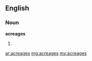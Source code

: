 ==English==
===Noun===
'''acreages'''
#{{plural of|[[acreage]]}}

[[ar:acreages]]
[[mg:acreages]]
[[my:acreages]]